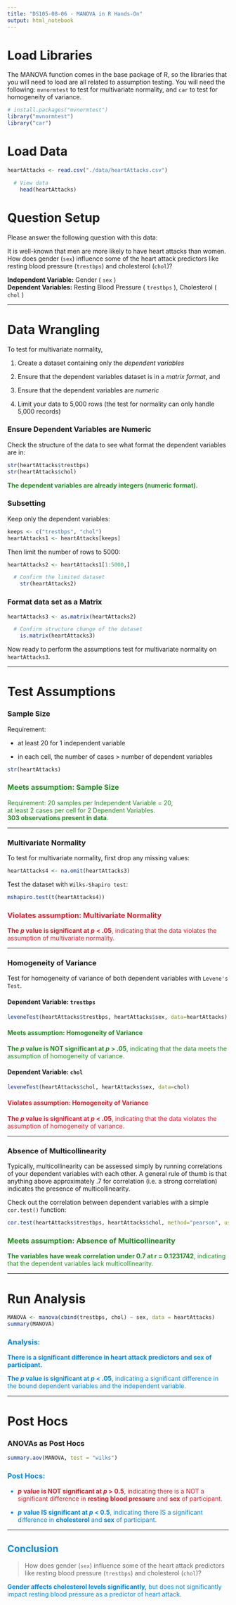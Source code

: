 ```yaml
---
title: "DS105-08-06 - MANOVA in R Hands-On"
output: html_notebook
---
```


# Load Libraries

The MANOVA function comes in the base package of R, so the libraries that you will need to load are all related to assumption testing. You will need the following: `mvnormtest` to test for multivariate normality, and `car` to test for homogeneity of variance.

```r
# install.packages("mvnormtest")
library("mvnormtest")
library("car")
```

# Load Data

```r
heartAttacks <- read.csv("./data/heartAttacks.csv")

  # View data
    head(heartAttacks)
```

# Question Setup

Please answer the following question with this data:

<div>

It is well-known that men are more likely to have heart attacks than women.\
How does gender (`sex`) influence some of the heart attack predictors like resting blood pressure (`trestbps`) and cholesterol (`chol`)?

</div>

**Independent Variable:** Gender ( `sex` )\
**Dependent Variables:** Resting Blood Pressure ( `trestbps` ), Cholesterol ( `chol` )

------------------------------------------------------------------------

# Data Wrangling

To test for multivariate normality,

1.  Create a dataset containing only the *dependent variables*

2.  Ensure that the dependent variables dataset is in a *matrix format*, and

3.  Ensure that the dependent variables are *numeric*

4.  Limit your data to 5,000 rows (the test for normality can only handle 5,000 records)

### Ensure Dependent Variables are Numeric

Check the structure of the data to see what format the dependent variables are in:

```r
str(heartAttacks$trestbps)
str(heartAttacks$chol)
```

::: {style="color: #238823"}
**The dependent variables are already integers (numeric format).**
:::

### Subsetting

Keep only the dependent variables:

```r
keeps <- c("trestbps", "chol")
heartAttacks1 <- heartAttacks[keeps]
```

Then limit the number of rows to 5000:

```r
heartAttacks2 <- heartAttacks1[1:5000,]

  # Confirm the limited dataset
    str(heartAttacks2)
```

### Format data set as a Matrix

```r
heartAttacks3 <- as.matrix(heartAttacks2)

  # Confirm structure change of the dataset
    is.matrix(heartAttacks3)
```

Now ready to perform the assumptions test for multivariate normality on `heartAttacks3`.

------------------------------------------------------------------------

# Test Assumptions

### **Sample Size**

Requirement:

-   at least 20 for 1 independent variable

-   in each cell, the number of cases \> number of dependent variables

```r
str(heartAttacks)
```

::: {style="color: #238823"}
### Meets assumption: Sample Size

Requirement: 20 samples per Independent Variable = 20, \
at least 2 cases per cell for 2 Dependent Variables. \
**303 observations present in data**.
:::

------------------------------------------------------------------------

### **Multivariate Normality**

To test for multivariate normality, first drop any missing values:

```r
heartAttacks4 <- na.omit(heartAttacks3)
```

Test the dataset with `Wilks-Shapiro test`:

```r
mshapiro.test(t(heartAttacks4))
```

::: {style="color: #D2222D"}
### Violates assumption: Multivariate Normality

**The *p* value is significant at *p* \< .05**, indicating that the data violates the assumption of multivariate normality.
:::

------------------------------------------------------------------------

### Homogeneity of Variance

Test for homogeneity of variance of both dependent variables with `Levene's Test`.

#### **Dependent Variable: `trestbps`**

```r
leveneTest(heartAttacks$trestbps, heartAttacks$sex, data=heartAttacks)
```

::: {style="color: #238823"}
#### Meets assumption: Homogeneity of Variance

**The *p* value is NOT significant at *p* \> .05**, indicating that the data meets the assumption of homogeneity of variance.
:::

#### **Dependent Variable: `chol`**

```r
leveneTest(heartAttacks$chol, heartAttacks$sex, data=chol)
```

::: {style="color: #D2222D"}
#### **Violates assumption: Homogeneity of Variance**

**The *p* value is significant at *p* \< .05**, indicating that the data violates the assumption of homogeneity of variance.
:::

------------------------------------------------------------------------

### **Absence of Multicollinearity**

Typically, multicollinearity can be assessed simply by running correlations of your dependent variables with each other. A general rule of thumb is that anything above approximately .7 for correlation (i.e. a strong correlation) indicates the presence of multicollinearity.

Check out the correlation between dependent variables with a simple `cor.test()` function:

```r
cor.test(heartAttacks$trestbps, heartAttacks$chol, method="pearson", use="complete.obs")
```

::: {style="color: #238823"}
### Meets assumption: **Absence of Multicollinearity**

**The variables have weak correlation under 0.7 at r = 0.1231742**, indicating that the dependent variables lack multicollinearity.
:::

------------------------------------------------------------------------

# Run Analysis

```r
MANOVA <- manova(cbind(trestbps, chol) ~ sex, data = heartAttacks)
summary(MANOVA)
```

::: {style="color: #0187DE"}
### Analysis: 

**There is a significant difference in heart attack predictors and sex of participant.**

**The *p* value is significant at *p* \< .05**, indicating a significant difference in the bound dependent variables and the independent variable.
:::

------------------------------------------------------------------------

# Post Hocs

### ANOVAs as Post Hocs

```r
summary.aov(MANOVA, test = "wilks") 
```

::: {style="color: #0187DE"}
### Post Hocs: 

-   [***p*** **value is NOT significant at *p* \> 0.5**, indicating there is a NOT a significant difference in **resting blood pressure** and **sex** of participant. ]{style="color: #D2222D"}

-   ***p*** **value IS significant at *p* \< 0.5**, indicating there IS a significant difference in **cholesterol** and **sex** of participant.
:::

------------------------------------------------------------------------

::: {style="color: #0187DE"}
# Conclusion

> How does gender (`sex`) influence some of the heart attack predictors like resting blood pressure (`trestbps`) and cholesterol (`chol`)?

**Gender affects cholesterol levels significantly,** but does not significantly impact resting blood pressure as a predictor of heart attack.
:::
